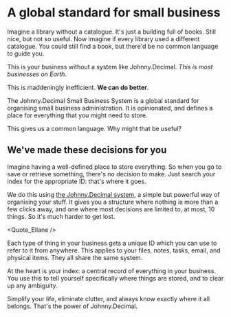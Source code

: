 
# A global standard for small business

Imagine a library without a catalogue. It's just a building full of books. Still nice, but not so useful. Now imagine if every library used a different catalogue.<FootnoteRef number="1" ref="dewey" /> You could still find a book, but there'd be no common language to guide you.

This is your business without a system like Johnny.Decimal. _This is most businesses on Earth_.

This is maddeningly inefficient. **We can do better**.

The Johnny.Decimal Small Business System is a global standard for organising small business administration. It is opinionated,<FootnoteRef number="2" ref="opinionated" /> and defines a place for everything that you might need to store.

This gives us a common language. Why might that be useful?

## We've made these decisions for you

Imagine having a well-defined place to store everything. So when you go to save or retrieve something, there's no decision to make. Just search your index for the appropriate ID: that's where it goes.

We do this using [the Johnny.Decimal system](https://johnnydecimal.com), a simple but powerful way of organising your stuff. It gives you a structure where nothing is more than a few clicks away, and one where most decisions are limited to, at most, 10 things. So it's much harder to get lost.

<Quote_Ellane />

Each type of thing in your business gets a unique ID which you can use to refer to it from anywhere. This applies to your files, notes, tasks, email, and physical items. They all share the same system.

At the heart is your index: a central record of everything in your business. You use this to tell yourself specifically where things are stored, and to clear up any ambiguity.

Simplify your life, eliminate clutter, and always know exactly where it all belongs. That's the power of Johnny.Decimal.
